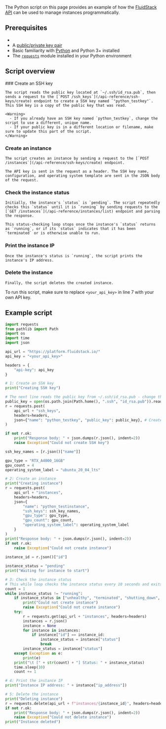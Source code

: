 The Python script on this page provides an example of how the [FluidStack API](/api-reference) can be used to manage instances programmatically.

## Prerequisites
  - <Markdown src="../snippets/api-key.mdx" />
  - A [public/private key pair](/ssh/use-ssh-keys#generate-a-publicprivate-key-pair)
  - Basic familiarity with [Python](https://python.org) and Python 3+ installed
  - The [`requests`](https://pypi.org/project/requests/) module installed in your Python environment

## Script overview

<Steps>
  ### Create an SSH key

    The script reads the public key located at `~/.ssh/id_rsa.pub`, then sends a request to the [`POST /ssh_keys`](/api-reference/ssh-keys/create) endpoint to create a SSH key named `"python_testkey"`. This SSH key is a copy of the public key that was read.

    <Warning>
      - If you already have an SSH key named `python_testkey`, change the script to use a different, unique name.
      - If your public key is in a different location or filename, make sure to update this part of the script.
    </Warning>

  ### Create an instance

    The script creates an instance by sending a request to the [`POST /instances`](/api-reference/ssh-keys/create) endpoint.
    
    The API key is sent in the request as a header. The SSH key name, configuration, and operating system template are sent in the JSON body of the request.

  ### Check the instance status

    Initially, the instance's `status` is `pending`. The script repeatedly checks this `status` until it is `running` by sending requests to the [`GET /instances`](/api-reference/instances/list) endpoint and parsing the response. 

    This status-checking loop stops once the instance's `status` returns as `running`, or if its `status` indicates that it has been `terminated` or is otherwise unable to run.

  ### Print the instance IP

    Once the instance's status is `running`, the script prints the instance's IP address.

  ### Delete the instance

    Finally, the script deletes the created instance.
</Steps>
 

<Tip>To run this script, make sure to replace `<your_api_key>` in line 7 with your own API key.</Tip>

## Example script 

```python maxLines=30 title="Python" {14,35,57,79,82}
import requests
from pathlib import Path
import os
import time
import json

api_url = "https://platform.fluidstack.io/"
api_key = "<your_api_key>"

headers = {
    "api-key": api_key
}

# 1: Create an SSH key
print("Creating SSH key")

# The next line reads the public key from ~/.ssh/id_rsa.pub - change this if your public key is somewhere different
public_key = open(os.path.join(Path.home(), ".ssh", "id_rsa.pub")).read().strip() 
r = requests.post(
    api_url + "ssh_keys",
    headers=headers,
    json={"name": "python_testkey", "public_key": public_key}, # Create a SSH key with the name "python_testkey", using the provided public key
)

if not r.ok:
    print("Response body: " + json.dumps(r.json(), indent=2))
    raise Exception("Could not create SSH key")

ssh_key_names = [r.json()["name"]]

gpu_type = "RTX_A4000_16GB"
gpu_count = 4
operating_system_label = "ubuntu_20_04_lts"

# 2: Create an instance 
print("Creating instance")
r = requests.post(
    api_url + "instances",
    headers=headers,
    json={
        "name": "python_testinstance",
        "ssh_keys": ssh_key_names,
        "gpu_type": gpu_type,
        "gpu_count": gpu_count,
        "operating_system_label": operating_system_label
    }
)
print("Response body: " + json.dumps(r.json(), indent=2))
if not r.ok:
    raise Exception("Could not create instance")
	
instance_id = r.json()["id"]

instance_status = "pending"
print("Waiting for instance to start")

# 3: Check the instance status
# This while loop checks the instance status every 10 seconds and exits when the status is "running"
count = 1
while instance_status != "running":
    if instance_status in ["unhealthy", "terminated", "shutting_down", "stopping", "stopped"]:
        print("Could not create instance")
        raise Exception("Could not create instance")
    try:
        r = requests.get(api_url + "instances", headers=headers)
        instances = r.json()
        instance = None
        for instance in instances:
            if instance["id"] == instance_id:
                instance_status = instance["status"]
                break
        instance_status = instance["status"]
    except Exception as e:
        print(e)
    print("\t [" + str(count) + "] Status: " + instance_status)
    time.sleep(10)
    count += 1

# 4: Print the instance IP
print("Instance IP address: " + instance["ip_address"])

# 5: Delete the instance
print("Deleting instance")
r = requests.delete(api_url + f"instances/{instance_id}", headers=headers)
if not r.ok:
    print("Response body: " + json.dumps(r.json(), indent=2))
    raise Exception("Could not delete instance")
print("Instance deleted")
```
